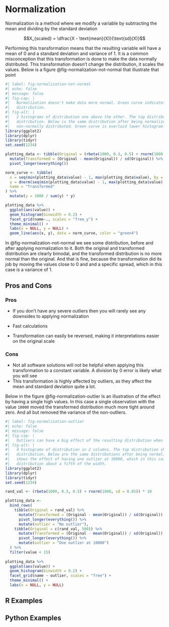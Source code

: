 # Normalization {#sec-normalization}

Normalization is a method where we modify a variable by subtracting the mean and dividing by the standard deviation

$$X_{scaled} = \dfrac{X - \text{mean}(X)}{\text{sd}(X)}$$

Performing this transformation means that the resulting variable will have a mean of 0 and a standard deviation and variance of 1. It is a common misconception that this transformation is done to make the data normally distributed. This transformation doesn't change the distribution, it scales the values. Below is a figure @fig-normalization-not-normal that illustrate that point

```r
#| label: fig-normalization-not-normal
#| echo: false
#| message: false
#| fig-cap: |
#|   Normalization doesn't make data more normal. Green curve indicates density of unit normal
#|   distribution. 
#| fig-alt: |
#|   2 histograms of distribution one above the other. The top distribution shows a bimodal
#|   distribution. Below is the same distribution after being normalized. Both appear clearly
#|   non-normally distributed. Green curve is overlaid lower histogram. It doesn't follow.
library(ggplot2)
library(dplyr)
library(tidyr)
set.seed(1234)

plotting_data <- tibble(Original = (rbeta(1000, 0.3, 0.5) + rnorm(1000, sd = 0.05)) * 10) %>%
  mutate(Transformed = (Original - mean(Original)) / sd(Original)) %>%
  pivot_longer(everything())

norm_curve <- tibble(
  x = seq(min(plotting_data$value) - 1, max(plotting_data$value), by = 0.2),
  y = dnorm(seq(min(plotting_data$value) - 1, max(plotting_data$value), by = 0.2)),
  name = "Transformed"
) %>%
  mutate(y = 1000 / sum(y) * y)

plotting_data %>%
  ggplot(aes(value)) +
  geom_histogram(binwidth = 0.2) +
  facet_grid(name~., scales = "free_y") +
  theme_minimal() +
  labs(x = NULL, y = NULL) +
  geom_line(aes(x, y), data = norm_curve, color = "green4")
```

In @fig-normalization-not-normal we see some distribution, before and after applying normalization to it. Both the original and transformed distribution are clearly bimodal, and the transformed distribution is no more normal than the original. And that is fine, because the transformation did its job by moving the values close to 0 and and a specific spread, which in this case is a variance of 1.

## Pros and Cons

### Pros

-   If you don't have any severe outliers then you will rarely see any downsides to applying normalization

-   Fast calculations

-   Transformation can easily be reversed, making it interpretations easier on the original scale

### Cons

-   Not all software solutions will not be helpful when applying this transformation to a constant variable. A division by 0 error is likely what you will see
-   This transformation is highly affected by outliers, as they affect the mean and standard deviation quite a lot.

Below in the figure @fig-normalization-outlier Is an illustration of the effect by having a single high values. In this case a single observation with the value `10000` moved the transformed distribution much more tight around zero. And all but removed the variance of the non-outliers.

```r
#| label: fig-normalization-outlier
#| echo: false
#| message: false
#| fig-cap: |
#|   Outliers can have a big effect of the resulting distribution when applying normalization.
#| fig-alt: |
#|   4 histograms of distribution in 2 columns. The top distribution shows the same bimodal
#|   distribution. Below are the same distributions after being normalized. The right column
#|   shows the effect of having one outlier at 10000, which in this case made the transformed
#|   distribution about a fifth of the width.
library(ggplot2)
library(dplyr)
library(tidyr)
set.seed(1234)

rand_val <- (rbeta(1000, 0.3, 0.5) + rnorm(1000, sd = 0.05)) * 10

plotting_data <- 
  bind_rows(
    tibble(Original = rand_val) %>%
      mutate(Transformed = (Original - mean(Original)) / sd(Original)) %>%
      pivot_longer(everything()) %>%
      mutate(outlier = "No outlier"),
    tibble(Original = c(rand_val, 500)) %>%
      mutate(Transformed = (Original - mean(Original)) / sd(Original)) %>%
      pivot_longer(everything()) %>%
      mutate(outlier = "One outlier at 10000")
  ) %>%
  filter(value < 15)
  
plotting_data %>%
  ggplot(aes(value)) +
  geom_histogram(binwidth = 0.2) +
  facet_grid(name ~ outlier, scales = "free") +
  theme_minimal() +
  labs(x = NULL, y = NULL)
```

## R Examples

## Python Examples
